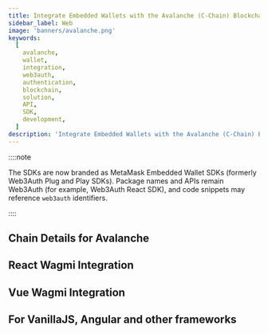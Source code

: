 ```yaml
---
title: Integrate Embedded Wallets with the Avalanche (C-Chain) Blockchain in JavaScript
sidebar_label: Web
image: 'banners/avalanche.png'
keywords:
  [
    avalanche,
    wallet,
    integration,
    web3auth,
    authentication,
    blockchain,
    solution,
    API,
    SDK,
    development,
  ]
description: 'Integrate Embedded Wallets with the Avalanche (C-Chain) Blockchain in JavaScript | Embedded Wallets'
---
```



<SEO
  title="Integrate Embedded Wallets with the Avalanche (C-Chain) Blockchain in JavaScript"
  description="Integrate Embedded Wallets with the Avalanche (C-Chain) Blockchain in JavaScript | Embedded Wallets"
  image="https://web3auth.io/docs/banners/avalanche.png"
  slug="/embedded-wallets/connect-blockchain/evm/avalanche/web"
/>

::::note

The SDKs are now branded as MetaMask Embedded Wallet SDKs (formerly Web3Auth Plug and Play SDKs). Package names and APIs remain Web3Auth (for example, Web3Auth React SDK), and code snippets may reference `web3auth` identifiers.

::::

## Chain Details for Avalanche

<ChainDetailsAvalanche />

## React Wagmi Integration

<ReactWagmiIntegration />

## Vue Wagmi Integration

<VueWagmiIntegration />

## For VanillaJS, Angular and other frameworks

<JsBlockchainMethods />
